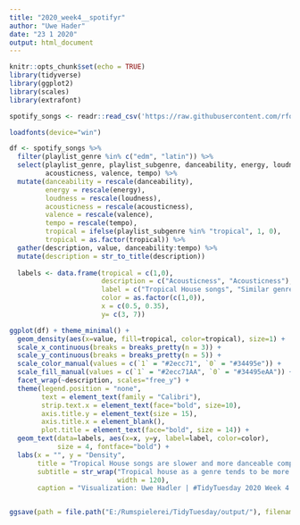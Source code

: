 ```yaml
---
title: "2020_week4__spotifyr"
author: "Uwe Hader"
date: "23 1 2020"
output: html_document
---
```


```r
knitr::opts_chunk$set(echo = TRUE)
library(tidyverse)
library(ggplot2)
library(scales)
library(extrafont)

spotify_songs <- readr::read_csv('https://raw.githubusercontent.com/rfordatascience/tidytuesday/master/data/2020/2020-01-21/spotify_songs.csv')

loadfonts(device="win")
```


```r

df <- spotify_songs %>%
  filter(playlist_genre %in% c("edm", "latin")) %>%
  select(playlist_genre, playlist_subgenre, danceability, energy, loudness,
         acousticness, valence, tempo) %>% 
  mutate(danceability = rescale(danceability),
         energy = rescale(energy),
         loudness = rescale(loudness),
         acousticness = rescale(acousticness),
         valence = rescale(valence),
         tempo = rescale(tempo),
         tropical = ifelse(playlist_subgenre %in% "tropical", 1, 0),
         tropical = as.factor(tropical)) %>%
  gather(description, value, danceability:tempo) %>%
  mutate(description = str_to_title(description))
  
  labels <- data.frame(tropical = c(1,0),
                       description = c("Acousticness", "Acousticness"),
                       label = c("Tropical House songs", "Similar genres\n (EDM and Latin)"),
                       color = as.factor(c(1,0)),
                       x = c(0.5, 0.35),
                       y= c(3, 7))
```

```r

ggplot(df) + theme_minimal() + 
  geom_density(aes(x=value, fill=tropical, color=tropical), size=1) +
  scale_x_continuous(breaks = breaks_pretty(n = 3)) +
  scale_y_continuous(breaks = breaks_pretty(n = 5)) +
  scale_color_manual(values = c(`1` = "#2ecc71", `0` = "#34495e")) +
  scale_fill_manual(values = c(`1` = "#2ecc71AA", `0` = "#34495eAA")) +
  facet_wrap(~description, scales="free_y") +
  theme(legend.position = "none",
        text = element_text(family = "Calibri"),
        strip.text.x = element_text(face="bold", size=10),
        axis.title.y = element_text(size = 15),
        axis.title.x = element_blank(),
        plot.title = element_text(face="bold", size = 14)) +
  geom_text(data=labels, aes(x=x, y=y, label=label, color=color),
            size = 4, fontface="bold") +
  labs(x = "", y = "Density",
       title = "Tropical House songs are slower and more danceable compared to songs in similar genres",
       subtitle = str_wrap("Tropical house as a genre tends to be more danceable with lower tempo and energy compared to EDM and Latin, while being comparable in most other metrics. Variables have been normalized to a 0 to 1 range.",
                           width = 120),
       caption = "Visualization: Uwe Hadler | #TidyTuesday 2020 Week 4 | Source: Spotifyr")


ggsave(path = file.path("E:/Rumspielerei/TidyTuesday/output/"), filename="2020-01-23__spotifyr.png", dpi = 300, width = 8, height = 6, type="cairo")
```

